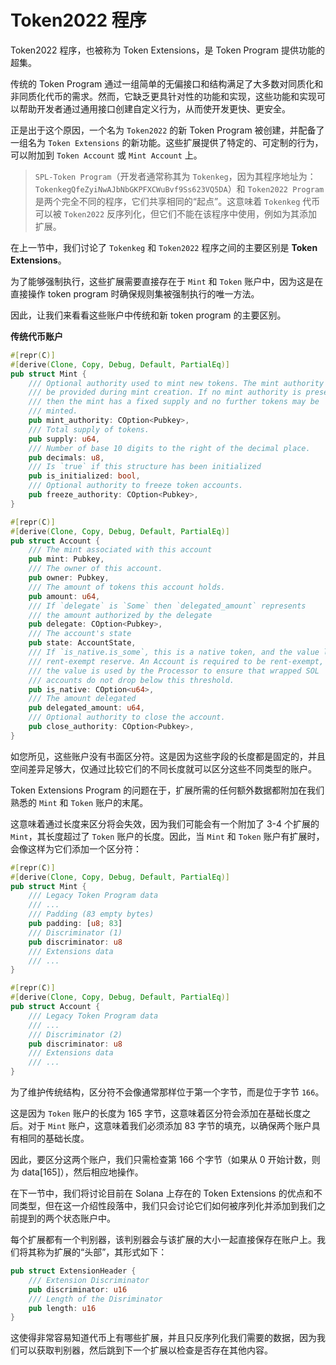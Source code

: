 
# Token2022 程序

Token2022 程序，也被称为 Token Extensions，是 Token Program 提供功能的超集。

传统的 Token Program 通过一组简单的无偏接口和结构满足了大多数对同质化和非同质化代币的需求。然而，它缺乏更具针对性的功能和实现，这些功能和实现可以帮助开发者通过通用接口创建自定义行为，从而使开发更快、更安全。

正是出于这个原因，一个名为 `Token2022` 的新 Token Program 被创建，并配备了一组名为 `Token Extensions` 的新功能。这些扩展提供了特定的、可定制的行为，可以附加到 `Token Account` 或 `Mint Account` 上。

> `SPL-Token Program`（开发者通常称其为 `Tokenkeg`，因为其程序地址为：`TokenkegQfeZyiNwAJbNbGKPFXCWuBvf9Ss623VQ5DA`）和 `Token2022 Program` 是两个完全不同的程序，它们共享相同的“起点”。这意味着 `Tokenkeg` 代币可以被 `Token2022` 反序列化，但它们不能在该程序中使用，例如为其添加扩展。

<ArticleSection name="铸币账户和代币账户" id="mint-and-token-accounts" level="h2" />

在上一节中，我们讨论了 `Tokenkeg` 和 `Token2022` 程序之间的主要区别是 **Token Extensions**。

为了能够强制执行，这些扩展需要直接存在于 `Mint` 和 `Token` 账户中，因为这是在直接操作 token program 时确保规则集被强制执行的唯一方法。

因此，让我们来看看这些账户中传统和新 token program 的主要区别。

**传统代币账户**

```rust
#[repr(C)]
#[derive(Clone, Copy, Debug, Default, PartialEq)]
pub struct Mint {
    /// Optional authority used to mint new tokens. The mint authority may only
    /// be provided during mint creation. If no mint authority is present
    /// then the mint has a fixed supply and no further tokens may be
    /// minted.
    pub mint_authority: COption<Pubkey>,
    /// Total supply of tokens.
    pub supply: u64,
    /// Number of base 10 digits to the right of the decimal place.
    pub decimals: u8,
    /// Is `true` if this structure has been initialized
    pub is_initialized: bool,
    /// Optional authority to freeze token accounts.
    pub freeze_authority: COption<Pubkey>,
}

#[repr(C)]
#[derive(Clone, Copy, Debug, Default, PartialEq)]
pub struct Account {
    /// The mint associated with this account
    pub mint: Pubkey,
    /// The owner of this account.
    pub owner: Pubkey,
    /// The amount of tokens this account holds.
    pub amount: u64,
    /// If `delegate` is `Some` then `delegated_amount` represents
    /// the amount authorized by the delegate
    pub delegate: COption<Pubkey>,
    /// The account's state
    pub state: AccountState,
    /// If `is_native.is_some`, this is a native token, and the value logs the
    /// rent-exempt reserve. An Account is required to be rent-exempt, so
    /// the value is used by the Processor to ensure that wrapped SOL
    /// accounts do not drop below this threshold.
    pub is_native: COption<u64>,
    /// The amount delegated
    pub delegated_amount: u64,
    /// Optional authority to close the account.
    pub close_authority: COption<Pubkey>,
}
```

如您所见，这些账户没有书面区分符。这是因为这些字段的长度都是固定的，并且空间差异足够大，仅通过比较它们的不同长度就可以区分这些不同类型的账户。

Token Extensions Program 的问题在于，扩展所需的任何额外数据都附加在我们熟悉的 `Mint` 和 `Token` 账户的末尾。

这意味着通过长度来区分将会失效，因为我们可能会有一个附加了 3-4 个扩展的 `Mint`，其长度超过了 `Token` 账户的长度。因此，当 `Mint` 和 `Token` 账户有扩展时，会像这样为它们添加一个区分符：

```rust
#[repr(C)]
#[derive(Clone, Copy, Debug, Default, PartialEq)]
pub struct Mint {
    /// Legacy Token Program data
    /// ...
    /// Padding (83 empty bytes)
    pub padding: [u8; 83]
    /// Discriminator (1)
    pub discriminator: u8
    /// Extensions data
    /// ...
}

#[repr(C)]
#[derive(Clone, Copy, Debug, Default, PartialEq)]
pub struct Account {
    /// Legacy Token Program data
    /// ...
    /// Discriminator (2)
    pub discriminator: u8
    /// Extensions data
    /// ...
}
```

为了维护传统结构，区分符不会像通常那样位于第一个字节，而是位于字节 `166`。

这是因为 `Token` 账户的长度为 165 字节，这意味着区分符会添加在基础长度之后。对于 `Mint` 账户，这意味着我们必须添加 83 字节的填充，以确保两个账户具有相同的基础长度。

因此，要区分这两个账户，我们只需检查第 166 个字节（如果从 0 开始计数，则为 data[165]），然后相应地操作。

<ArticleSection name="Token Extensions" id="token-extensions" level="h2" />

在下一节中，我们将讨论目前在 Solana 上存在的 Token Extensions 的优点和不同类型，但在这一介绍性段落中，我们只会讨论它们如何被序列化并添加到我们之前提到的两个状态账户中。

每个扩展都有一个判别器，该判别器会与该扩展的大小一起直接保存在账户上。我们将其称为扩展的“头部”，其形式如下：

```rust
pub struct ExtensionHeader {
    /// Extension Discriminator
    pub discriminator: u16
    /// Length of the Disriminator
    pub length: u16
}
```

这使得非常容易知道代币上有哪些扩展，并且只反序列化我们需要的数据，因为我们可以获取判别器，然后跳到下一个扩展以检查是否存在其他内容。
